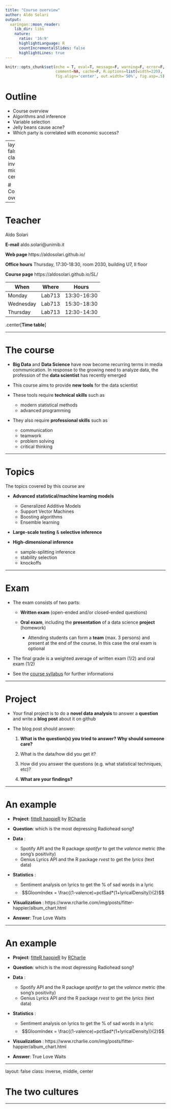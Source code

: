 ```yaml
---
title: "Course overview"
author: Aldo Solari
output:
  xaringan::moon_reader:
    lib_dir: libs
    nature:
      ratio: '16:9'
      highlightLanguage: R
      countIncrementalSlides: false
      highlightLines: true    
---
```


```r
knitr::opts_chunk$set(echo = T, eval=T, message=F, warning=F, error=F, 
                      comment=NA, cache=F, R.options=list(width=220),
                      fig.align='center', out.width='50%', fig.asp=.5)
```


# Outline

* Course overview
* Algorithms and inference
* Variable selection
* Jelly beans cause acne?
* Which party is correlated with economic success?

---
layout: false
class: inverse, middle, center

# Course overview

---

# Teacher

Aldo Solari

**E-mail** aldo.solari@unimib.it

**Web page** https://aldosolari.github.io/

**Office hours** Thursday, 17:30-18:30, room 2030, building U7, II floor

**Course page** https://aldosolari.github.io/SL/

| When | Where | Hours |
|---|---|----|
| Monday | Lab713 | 13:30-16:30 |
| Wednesday | Lab713 | 15:30-18:30 |
| Thursday | Lab713 | 12:30-14:30 |

.center[**Time table**]

---

# The course

* __Big Data__ and __Data Science__ have now become recurring terms in media communication. In response to the growing need to analyze data, the profession of the __data scientist__ has recently emerged

* This course aims to provide __new tools__ for the data scientist

* These tools require __technical skills__ such as 
    - modern statistical methods
    - advanced programming
    
* They also require __professional skills__ such as 
    - communication
    - teamwork
    - problem solving
    - critical thinking

---

# Topics

The topics covered by this course are

* __Advanced statistical/machine learning models__
    - Generalized Additive Models
    - Support Vector Machines
    - Boosting algorithms
    - Ensemble learning
    
* __Large-scale testing__ & __selective inference__

* __High-dimensional inference__
    - sample-splitting inference
    - stability selection
    - knockoffs


---

# Exam

* The exam consists of two parts:

    - __Written exam__ (open-ended and/or closed-ended questions)

    - __Oral exam__, including the __presentation__ of a data science __project__ (homework)
        - Attending students can form a __team__ (max. 3 persons) and present at the end of the course. In this case the oral exam is optional

* The final grade is a weighted average of written exam (1/2) and oral exam (1/2)

* See the [course syllabus](https://aldosolari.github.io/SL/syllabus/syllabus.html) for further informations

---

# Project


* Your final project is to do a __novel data analysis__ to answer a __question__ and write a __blog post__ about it on github

* The blog post should answer:
    1. __What is the question(s) you tried to answer? Why should someone care?__
    
    2. What is the data/how did you get it?
    
    3. How did you answer the questions (e.g. what statistical techniques, etc)?
    
    4. __What are your findings?__

---

# An example

* __Project__: [fitteR happieR](https://www.rcharlie.com/img/posts/fitter-happier/album_chart.html) by [RCharlie](https://www.rcharlie.com/)

* __Question__: which is the most depressing Radiohead song?

* __Data__ : 
    - Spotify API and the R package *spotifyr* to get the *valence* metric (the song's positivity)
    - Genius Lyrics API and the R package *rvest* to get the *lyrics* (text data)

* __Statistics__ : 
    - Sentiment analysis on lyrics to get the % of sad words in a lyric 
    - $$GloomIndex = \frac{(1-valence)+pctSad*(1+lyricalDensity)}{2}$$

* __Visualization__ : https://www.rcharlie.com/img/posts/fitter-happier/album_chart.html

* __Answer__: True Love Waits 

---

# An example

* __Project__: [fitteR happieR](https://www.rcharlie.com/img/posts/fitter-happier/album_chart.html) by [RCharlie](https://www.rcharlie.com/)

* __Question__: which is the most depressing Radiohead song?

* __Data__ : 
    - Spotify API and the R package *spotifyr* to get the *valence* metric (the song's positivity)
    - Genius Lyrics API and the R package *rvest* to get the *lyrics* (text data)

* __Statistics__ : 
    - Sentiment analysis on lyrics to get the % of sad words in a lyric 
    - $$GloomIndex = \frac{(1-valence)+pctSad*(1+lyricalDensity)}{2}$$

* __Visualization__ : https://www.rcharlie.com/img/posts/fitter-happier/album_chart.html

* __Answer__: True Love Waits 

---

layout: false
class: inverse, middle, center

# The two cultures

---

